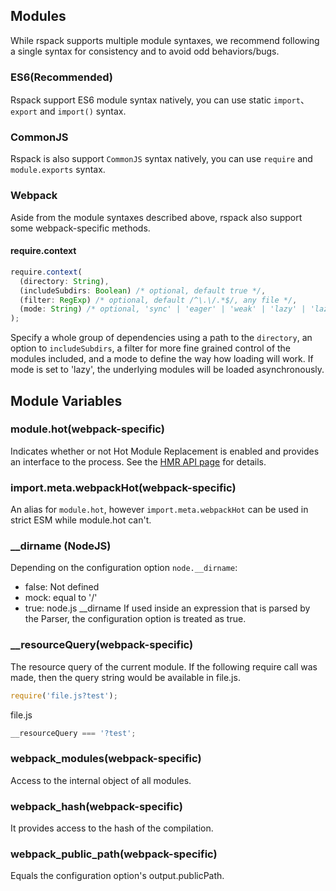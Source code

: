 ## Modules

While rspack supports multiple module syntaxes, we recommend following a single syntax for consistency and to avoid odd behaviors/bugs.

### ES6(Recommended)

Rspack support ES6 module syntax natively, you can use static `import`、 `export` and `import()` syntax.

### CommonJS

Rspack is also support `CommonJS` syntax natively, you can use `require` and `module.exports` syntax.

### Webpack

Aside from the module syntaxes described above, rspack also support some webpack-specific methods.

#### require.context

```ts
require.context(
  (directory: String),
  (includeSubdirs: Boolean) /* optional, default true */,
  (filter: RegExp) /* optional, default /^\.\/.*$/, any file */,
  (mode: String) /* optional, 'sync' | 'eager' | 'weak' | 'lazy' | 'lazy-once', default 'sync' */
);
```

Specify a whole group of dependencies using a path to the `directory`, an option to `includeSubdirs`, a filter for more fine grained control of the modules included, and a mode to define the way how loading will work.
If mode is set to 'lazy', the underlying modules will be loaded asynchronously.

## Module Variables

### module.hot(webpack-specific)

Indicates whether or not Hot Module Replacement is enabled and provides an interface to the process. See the [HMR API page](/api/hmr) for details.

### import.meta.webpackHot(webpack-specific)

An alias for `module.hot`, however `import.meta.webpackHot` can be used in strict ESM while module.hot can't.

### __dirname (NodeJS)

Depending on the configuration option `node.__dirname`:

- false: Not defined
- mock: equal to '/'
- true: node.js \_\_dirname
  If used inside an expression that is parsed by the Parser, the configuration option is treated as true.

### __resourceQuery(webpack-specific)

The resource query of the current module. If the following require call was made, then the query string would be available in file.js.

```ts
require('file.js?test');
```

file.js

```ts
__resourceQuery === '?test';
```

### **webpack_modules**(webpack-specific)

Access to the internal object of all modules.

### **webpack_hash**(webpack-specific)

It provides access to the hash of the compilation.

### **webpack_public_path**(webpack-specific)

Equals the configuration option's output.publicPath.

